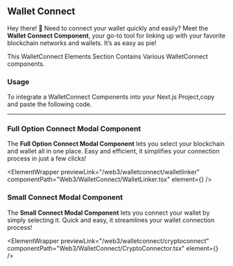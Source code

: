 
## Wallet Connect

Hey there! 👋 Need to connect your wallet quickly and easily? Meet the **Wallet Connect Component**, your go-to tool for linking up with your favorite blockchain networks and wallets. It’s as easy as pie!

This WalletConnect Elements Section Contains Various WalletConnect components.

### Usage

To integrate a WalletConnect Components into your Next.js Project,copy and paste the following code.

---

### Full Option Connect Modal Component

The **Full Option Connect Modal Component** lets you select your blockchain and wallet all in one place. Easy and efficient, it simplifies your connection process in just a few clicks!

<ElementWrapper
  previewLink="/web3/walletconnect/walletlinker"
  componentPath="Web3/WalletConnect/WalletLinker.tsx"
  element={<WalletLinker />}
/>

### Small Connect Modal Component

The **Small Connect Modal Component** lets you connect your wallet by simply selecting it. Quick and easy, it streamlines your wallet connection process!

<ElementWrapper
  previewLink="/web3/walletconnect/cryptoconnect"
  componentPath="Web3/WalletConnect/CryptoConnector.tsx"
  element={<CryptoConnector />}
/>
